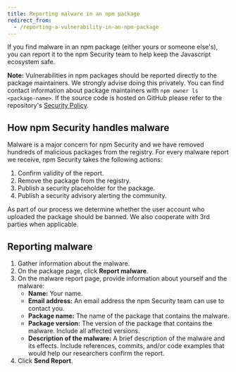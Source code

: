 ```yaml
---
title: Reporting malware in an npm package
redirect_from:
  - /reporting-a-vulnerability-in-an-npm-package
---
```


If you find malware in an npm package (either yours or someone else's), you can report it to the npm Security team to help keep the Javascript ecosystem safe.

<Note>

**Note:** Vulnerabilities in npm packages should be reported directly to the package maintainers. We strongly advise doing this privately. You can find contact information about package maintainers with `npm owner ls <package-name>`. If the source code is hosted on GitHub please refer to the repository's [Security Policy](https://docs.github.com/en/free-pro-team@latest/github/managing-security-vulnerabilities/adding-a-security-policy-to-your-repository#about-security-policies).

</Note>

## How npm Security handles malware

Malware is a major concern for npm Security and we have removed hundreds of malicious packages from the registry. For every malware report we receive, npm Security takes the following actions:

1. Confirm validity of the report.
2. Remove the package from the registry.
3. Publish a security placeholder for the package.
4. Publish a security advisory alerting the community.

As part of our process we determine whether the user account who uploaded the package should be banned. We also cooperate with 3rd parties when applicable.

## Reporting malware

1. Gather information about the malware.
2. On the package page, click **Report malware**.
3. On the malware report page, provide information about yourself and the malware:
   - **Name:** Your name.
   - **Email address:** An email address the npm Security team can use to contact you.
   - **Package name:** The name of the package that contains the malware.
   - **Package version:** The version of the package that contains the malware. Include all affected versions.
   - **Description of the malware:** A brief description of the malware and its effects. Include references, commits, and/or code examples that would help our researchers confirm the report.
4. Click **Send Report**.
